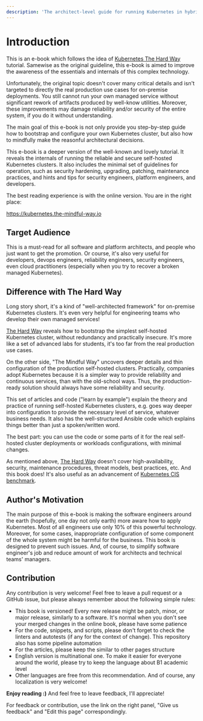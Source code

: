 ```yaml
---
description: 'The architect-level guide for running Kubernetes in hybrid and on-premise environments.'
---
```

# Introduction

This is an e-book which follows the idea of [Kubernetes The Hard Way](https://github.com/kelseyhightower/kubernetes-the-hard-way) tutorial.
Samewise as the original guideline, this e-book is aimed to improve the awareness
of the essentials and internals of this complex technology.

Unfortunately, the original topic doesn't cover many critical details and isn't
targeted to directly the real production use cases for on-premise deployments.
You still cannot run your own managed service without significant rework of artifacts
produced by well-know utilities. Moreover, these improvements may damage reliability
and/or security of the entire system, if you do it without understanding.

The main goal of this e-book is not only provide you step-by-step guide how to
bootstrap and configure your own Kubernetes cluster, but also how to mindfully
make the reasonful architectural decisions.

This e-book is a deeper version of the well-known and lovely tutorial. It reveals the
internals of running the reliable and secure self-hosted Kubernetes clusters. It also
includes the minimal set of guidelines for operation, such as security hardening,
upgrading, patching, maintenance practices, and hints and tips for security
engineers, platform engineers, and developers.

The best reading experience is with the online version. You are in the right place:

https://kubernetes.the-mindful-way.io

## Target Audience

This is a must-read for all software and platform architects, and people who
just want to get the promotion. Or course, it's also very useful for developers,
devops engineers, reliability engineers, security engineers, even cloud
practitioners (especially when you try to recover a broken managed Kubernetes).

## Difference with The Hard Way

Long story short, it's a kind of "well-architected framework" for on-premise
Kubernetes clusters. It's even very helpful for engineering teams who develop
their own managed services!

[The Hard Way](https://github.com/kelseyhightower/kubernetes-the-hard-way) reveals
how to bootstrap the simplest self-hosted Kubernetes cluster, without redundancy and
practically insecure. It's more like a set of advanced labs for students, it's too
far from the real production use cases.

On the other side, "The Mindful Way" uncovers deeper details and thin configuration
of the production self-hosted clusters. Practically, companies adopt Kubernetes because
it is a simpler way to provide reliability and continuous services, than with the
old-school ways. Thus, the production-ready solution should always have some reliability
and security.

This set of articles and code ("learn by example") explain the theory and practice of
running self-hosted Kubernetes clusters, e.g. goes way deeper into configuration to
provide the necessary level of service, whatever business needs. It also has the
well-structured Ansible code which explains things better than just a spoken/written
word.

The best part: you can use the code or some parts of it for the real self-hosted cluster
deployments or workloads configurations, with minimal changes.

As mentioned above, [The Hard Way](https://github.com/kelseyhightower/kubernetes-the-hard-way)
doesn't cover high-availability, security, maintenance procedures, threat models,
best practices, etc. And this book does! It's also useful as an advancement of
[Kubernetes CIS benchmark](https://www.cisecurity.org/benchmark/kubernetes).

## Author's Motivation

The main purpose of this e-book is making the software engineers around the earth
(hopefully, one day not only earth) more aware how to apply Kubernetes. Most of
all engineers use only 10% of this powerful technology. Moreover, for some cases,
inappropriate configuration of some component of the whole system might be harmful
for the business. This book is designed to prevent such issues. And, of course,
to simplify software engineer's job and reduce amount of work for architects and
technical teams' managers.

## Contribution

Any contribution is very welcome! Feel free to leave a pull request or a GitHub
issue, but please always remember about the following simple rules:

* This book is versioned! Every new release might be patch, minor, or major
release, similarly to a software. It's normal when you don't see your merged
changes in the online book, please have some patience
* For the code, snippets, and scripts, please don't forget to check the linters
and autotests (if any for the context of change). This repository also has some
pipeline automation
* For the articles, please keep the similar to other pages structure
* English version is multinational one. To make it easier for everyone around
the world, please try to keep the language about B1 academic level
* Other languages are free from this recommendation. And of course, any
localization is very welcome!

**Enjoy reading :)** And feel free to leave feedback, I'll appreciate!

For feedback or contribution, use the link on the right panel, "Give us
feedback" and "Edit this page" correspondingly.
